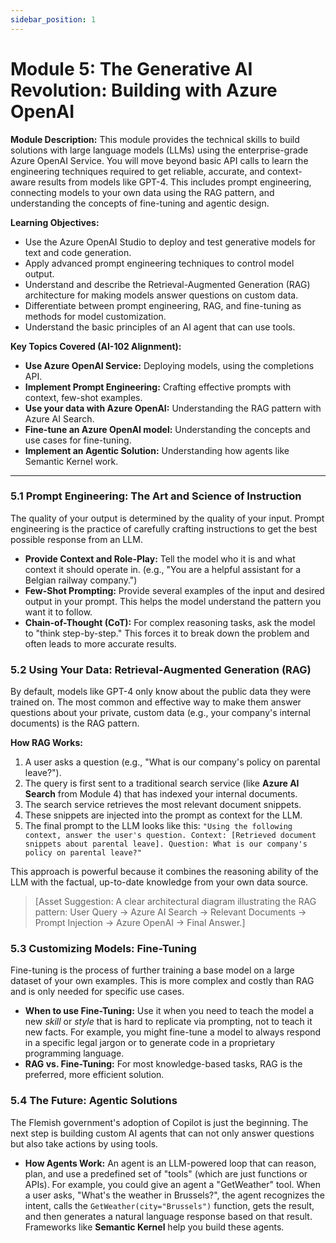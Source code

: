 ```yaml
---
sidebar_position: 1
---
```

# Module 5: The Generative AI Revolution: Building with Azure OpenAI

**Module Description:** This module provides the technical skills to build solutions with large language models (LLMs) using the enterprise-grade Azure OpenAI Service. You will move beyond basic API calls to learn the engineering techniques required to get reliable, accurate, and context-aware results from models like GPT-4. This includes prompt engineering, connecting models to your own data using the RAG pattern, and understanding the concepts of fine-tuning and agentic design.

**Learning Objectives:**
- Use the Azure OpenAI Studio to deploy and test generative models for text and code generation.
- Apply advanced prompt engineering techniques to control model output.
- Understand and describe the Retrieval-Augmented Generation (RAG) architecture for making models answer questions on custom data.
- Differentiate between prompt engineering, RAG, and fine-tuning as methods for model customization.
- Understand the basic principles of an AI agent that can use tools.

**Key Topics Covered (AI-102 Alignment):**
- **Use Azure OpenAI Service:** Deploying models, using the completions API.
- **Implement Prompt Engineering:** Crafting effective prompts with context, few-shot examples.
- **Use your data with Azure OpenAI:** Understanding the RAG pattern with Azure AI Search.
- **Fine-tune an Azure OpenAI model:** Understanding the concepts and use cases for fine-tuning.
- **Implement an Agentic Solution:** Understanding how agents like Semantic Kernel work.

---

### 5.1 Prompt Engineering: The Art and Science of Instruction

The quality of your output is determined by the quality of your input. Prompt engineering is the practice of carefully crafting instructions to get the best possible response from an LLM.

- **Provide Context and Role-Play:** Tell the model who it is and what context it should operate in. (e.g., "You are a helpful assistant for a Belgian railway company.")
- **Few-Shot Prompting:** Provide several examples of the input and desired output in your prompt. This helps the model understand the pattern you want it to follow.
- **Chain-of-Thought (CoT):** For complex reasoning tasks, ask the model to "think step-by-step." This forces it to break down the problem and often leads to more accurate results.

### 5.2 Using Your Data: Retrieval-Augmented Generation (RAG)

By default, models like GPT-4 only know about the public data they were trained on. The most common and effective way to make them answer questions about your private, custom data (e.g., your company's internal documents) is the RAG pattern.

**How RAG Works:**
1.  A user asks a question (e.g., "What is our company's policy on parental leave?").
2.  The query is first sent to a traditional search service (like **Azure AI Search** from Module 4) that has indexed your internal documents.
3.  The search service retrieves the most relevant document snippets.
4.  These snippets are injected into the prompt as context for the LLM.
5.  The final prompt to the LLM looks like this: `"Using the following context, answer the user's question. Context: [Retrieved document snippets about parental leave]. Question: What is our company's policy on parental leave?"`

This approach is powerful because it combines the reasoning ability of the LLM with the factual, up-to-date knowledge from your own data source.

> [Asset Suggestion: A clear architectural diagram illustrating the RAG pattern: User Query -> Azure AI Search -> Relevant Documents -> Prompt Injection -> Azure OpenAI -> Final Answer.]

### 5.3 Customizing Models: Fine-Tuning

Fine-tuning is the process of further training a base model on a large dataset of your own examples. This is more complex and costly than RAG and is only needed for specific use cases.

- **When to use Fine-Tuning:** Use it when you need to teach the model a new *skill* or *style* that is hard to replicate via prompting, not to teach it new facts. For example, you might fine-tune a model to always respond in a specific legal jargon or to generate code in a proprietary programming language.
- **RAG vs. Fine-Tuning:** For most knowledge-based tasks, RAG is the preferred, more efficient solution.

### 5.4 The Future: Agentic Solutions

The Flemish government's adoption of Copilot is just the beginning. The next step is building custom AI agents that can not only answer questions but also take actions by using tools.

- **How Agents Work:** An agent is an LLM-powered loop that can reason, plan, and use a predefined set of "tools" (which are just functions or APIs). For example, you could give an agent a "GetWeather" tool. When a user asks, "What's the weather in Brussels?", the agent recognizes the intent, calls the `GetWeather(city="Brussels")` function, gets the result, and then generates a natural language response based on that result. Frameworks like **Semantic Kernel** help you build these agents.